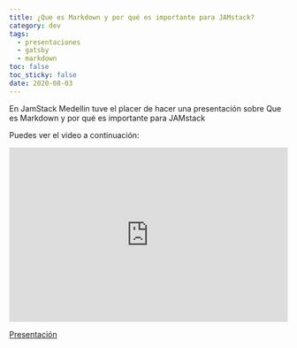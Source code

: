 ```yaml
---
title: ¿Que es Markdown y por qué es importante para JAMstack?
category: dev
tags:
  - presentaciones
  - gatsby
  - markdown
toc: false
toc_sticky: false
date: 2020-08-03
---
```


En JamStack Medellin tuve el placer de hacer una presentación sobre
Que es Markdown y por qué es importante para JAMstack

Puedes ver el video a continuación:

<iframe
  width="100%"
  height="315"
  src="https://www.youtube.com/embed/hu7fStJk2CY"
  frameborder="0"
  allow="accelerometer; autoplay; encrypted-media; gyroscope; picture-in-picture"
  allowfullscreen
></iframe>

[Presentación](https://slides-markdown.secorto.com/)
